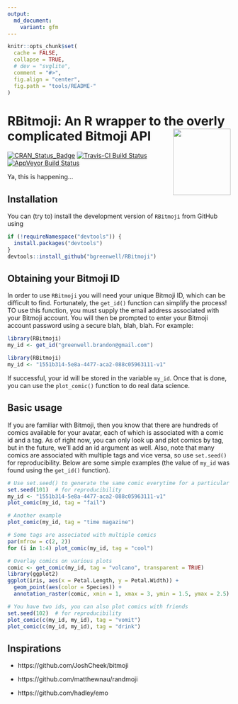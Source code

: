 ```yaml
---
output:
  md_document:
    variant: gfm
---
```


```r
knitr::opts_chunk$set(
  cache = FALSE,
  collapse = TRUE,
  # dev = "svglite",
  comment = "#>",
  fig.align = "center",
  fig.path = "tools/README-"
)
```

# RBitmoji: An R wrapper to the overly complicated Bitmoji API <img src="tools/RBitmoji-logo.png" align="right" width="130" height="150" />

[![CRAN_Status_Badge](http://www.r-pkg.org/badges/version/RBitmoji)](https://cran.r-project.org/package=RBitmoji)
[![Travis-CI Build Status](https://travis-ci.org/bgreenwell/RBitmoji.svg?branch=master)](https://travis-ci.org/bgreenwell/RBitmoji)
[![AppVeyor Build Status](https://ci.appveyor.com/api/projects/status/github/bgreenwell/RBitmoji?branch=master&svg=true)](https://ci.appveyor.com/project/bgreenwell/RBitmoji)


Ya, this is happening...


## Installation

You can (try to) install the development version of `RBitmoji` from GitHub using
```r
if (!requireNamespace("devtools")) {
  install.packages("devtools")
}
devtools::install_github("bgreenwell/RBitmoji")
```


## Obtaining your Bitmoji ID

In order to use `RBitmoji` you will need your unique Bitmoji ID, which can be difficult to find. Fortunately, the `get_id()` function can simplify the process! TO use this function, you must supply the email address associated with your Bitmoji account. You will then be prompted to enter your Bitmoji account password using a secure blah, blah, blah. For example:

```r
library(RBitmoji)
my_id <- get_id("greenwell.brandon@gmail.com")
```

```r
library(RBitmoji)
my_id <- "1551b314-5e8a-4477-aca2-088c05963111-v1"
```

If successful, your id will be stored in the variable `my_id`. Once that is done, you can use the `plot_comic()` function to do real data science.


## Basic usage

If you are familiar with Bitmoji, then you know that there are hundreds of comics available for your avatar, each of which is associated with a comic id and a tag. As of right now, you can only look up and plot comics by tag, but in the future, we'll add an id argument as well. Also, note that many comics are associated with multiple tags and vice versa, so use `set.seed()` for reproducibility. Below are some simple examples (the value of `my_id` was found using the `get_id()` function).

```r
# Use set.seed() to generate the same comic everytime for a particular tag
set.seed(101)  # for reproducibility
my_id <- "1551b314-5e8a-4477-aca2-088c05963111-v1"
plot_comic(my_id, tag = "fail")

# Another example
plot_comic(my_id, tag = "time magazine")

# Some tags are associated with multiple comics
par(mfrow = c(2, 2))
for (i in 1:4) plot_comic(my_id, tag = "cool")

# Overlay comics on various plots
comic <- get_comic(my_id, tag = "volcano", transparent = TRUE)
library(ggplot2)
ggplot(iris, aes(x = Petal.Length, y = Petal.Width)) +
  geom_point(aes(color = Species)) +
  annotation_raster(comic, xmin = 1, xmax = 3, ymin = 1.5, ymax = 2.5)

# You have two ids, you can also plot comics with friends
set.seed(102)  # for reproducibility
plot_comic(c(my_id, my_id), tag = "vomit")
plot_comic(c(my_id, my_id), tag = "drink")
```


## Inspirations

* https://github.com/JoshCheek/bitmoji

* https://github.com/matthewnau/randmoji

* https://github.com/hadley/emo
